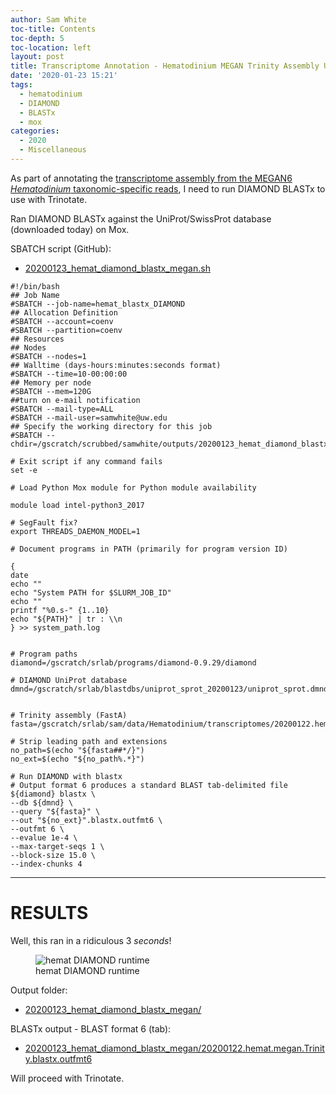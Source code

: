 ```yaml
---
author: Sam White
toc-title: Contents
toc-depth: 5
toc-location: left
layout: post
title: Transcriptome Annotation - Hematodinium MEGAN Trinity Assembly Using DIAMOND BLASTx on Mox
date: '2020-01-23 15:21'
tags:
  - hematodinium
  - DIAMOND
  - BLASTx
  - mox
categories:
  - 2020
  - Miscellaneous
---
```

As part of annotating the [transcriptome assembly from the MEGAN6 _Hematodinium_ taxonomic-specific reads](https://robertslab.github.io/sams-notebook/posts/2020/2020-01-22-Transcriptome-Assembly---Hematodinium-with-MEGAN6-Taxonomy-specific-Reads-with-Trinity-on-Mox/), I need to run DIAMOND BLASTx to use with Trinotate.

Ran DIAMOND BLASTx against the UniProt/SwissProt database (downloaded today) on Mox.

SBATCH script (GitHub):

- [20200123_hemat_diamond_blastx_megan.sh](https://github.com/RobertsLab/sams-notebook/blob/master/sbatch_scripts/20200123_hemat_diamond_blastx_megan.sh)

```shell
#!/bin/bash
## Job Name
#SBATCH --job-name=hemat_blastx_DIAMOND
## Allocation Definition
#SBATCH --account=coenv
#SBATCH --partition=coenv
## Resources
## Nodes
#SBATCH --nodes=1
## Walltime (days-hours:minutes:seconds format)
#SBATCH --time=10-00:00:00
## Memory per node
#SBATCH --mem=120G
##turn on e-mail notification
#SBATCH --mail-type=ALL
#SBATCH --mail-user=samwhite@uw.edu
## Specify the working directory for this job
#SBATCH --chdir=/gscratch/scrubbed/samwhite/outputs/20200123_hemat_diamond_blastx_megan

# Exit script if any command fails
set -e

# Load Python Mox module for Python module availability

module load intel-python3_2017

# SegFault fix?
export THREADS_DAEMON_MODEL=1

# Document programs in PATH (primarily for program version ID)

{
date
echo ""
echo "System PATH for $SLURM_JOB_ID"
echo ""
printf "%0.s-" {1..10}
echo "${PATH}" | tr : \\n
} >> system_path.log


# Program paths
diamond=/gscratch/srlab/programs/diamond-0.9.29/diamond

# DIAMOND UniProt database
dmnd=/gscratch/srlab/blastdbs/uniprot_sprot_20200123/uniprot_sprot.dmnd


# Trinity assembly (FastA)
fasta=/gscratch/srlab/sam/data/Hematodinium/transcriptomes/20200122.hemat.megan.Trinity.fasta

# Strip leading path and extensions
no_path=$(echo "${fasta##*/}")
no_ext=$(echo "${no_path%.*}")

# Run DIAMOND with blastx
# Output format 6 produces a standard BLAST tab-delimited file
${diamond} blastx \
--db ${dmnd} \
--query "${fasta}" \
--out "${no_ext}".blastx.outfmt6 \
--outfmt 6 \
--evalue 1e-4 \
--max-target-seqs 1 \
--block-size 15.0 \
--index-chunks 4
```

---

# RESULTS

Well, this ran in a ridiculous 3 _seconds_!

![hemat DIAMOND runtime](https://github.com/RobertsLab/sams-notebook/blob/master/images/screencaps/20200123_hemat_diamond_blastx_megan_runtime.png?raw=true)


Output folder:

- [20200123_hemat_diamond_blastx_megan/](https://gannet.fish.washington.edu/Atumefaciens/20200123_hemat_diamond_blastx_megan/)

BLASTx output - BLAST format 6 (tab):

- [20200123_hemat_diamond_blastx_megan/20200122.hemat.megan.Trinity.blastx.outfmt6](https://gannet.fish.washington.edu/Atumefaciens/20200123_hemat_diamond_blastx_megan/20200122.hemat.megan.Trinity.blastx.outfmt6)

Will proceed with Trinotate.
